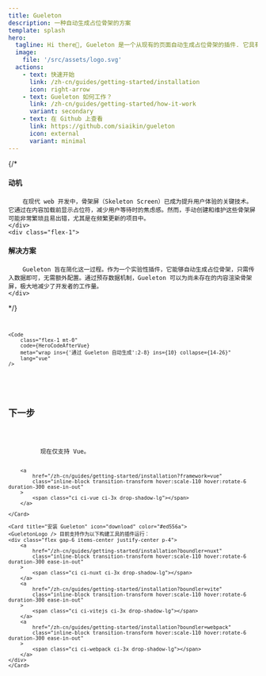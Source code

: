 ```yaml
---
title: Gueleton
description: 一种自动生成占位骨架的方案
template: splash
hero:
  tagline: Hi there👋, Gueleton 是一个从现有的页面自动生成占位骨架的插件. 它具有完全的自动化和可自定义样式.
  image:
    file: '/src/assets/logo.svg'
  actions:
    - text: 快速开始
      link: /zh-cn/guides/getting-started/installation
      icon: right-arrow
    - text: Gueleton 如何工作？
      link: /zh-cn/guides/getting-started/how-it-work
      variant: secondary
    - text: 在 Github 上查看
      link: https://github.com/siaikin/gueleton
      icon: external
      variant: minimal
---
```



{/* <div class="not-content flex items-start gap-6">
	<div class="flex-1">
#### 动机
		在现代 web 开发中，骨架屏（Skeleton Screen）已成为提升用户体验的关键技术。它通过在内容加载前显示占位符，减少用户等待时的焦虑感。然而，手动创建和维护这些骨架屏可能非常繁琐且易出错，尤其是在频繁更新的项目中。
	</div>
	<div class="flex-1">
#### 解决方案
		Gueleton 旨在简化这一过程。作为一个实验性插件，它能够自动生成占位骨架，只需传入数据即可，无需额外配置。通过预存数据机制，Gueleton 可以为尚未存在的内容渲染骨架屏，极大地减少了开发者的工作量。
	</div>
</div> */}


<div class="flex flex-wrap gap-2 overflow-hidden">
	<Code
		class="flex-1"
		code={HeroCodeBeforeVue}
		meta="wrap del={'人工编写的骨架代码':2-7} collapse={14-26}"
		lang="vue"
	/>

	<Code
		class="flex-1 mt-0"
		code={HeroCodeAfterVue}
		meta="wrap ins={'通过 Gueleton 自动生成':2-8} ins={10} collapse={14-26}"
		lang="vue"
	/>
</div>


## 下一步

<CardGrid stagger>
	<Card title="支持的前端框架" icon="setting">
		<GueletonLogo /> 现在仅支持 Vue。

		<a
			href="/zh-cn/guides/getting-started/installation?framework=vue"
			class="inline-block transition-transform hover:scale-110 hover:rotate-6 duration-300 ease-in-out"
		>
			<span class="ci ci-vue ci-3x drop-shadow-lg"></span>
		</a>

	</Card>

	<Card title="安装 Gueleton" icon="download" color="#ed556a">
	<GueletonLogo /> 目前支持作为以下构建工具的插件运行：
	<div class="flex gap-6 items-center justify-center p-4">
		<a
			href="/zh-cn/guides/getting-started/installation?boundler=nuxt"
			class="inline-block transition-transform hover:scale-110 hover:rotate-6 duration-300 ease-in-out"
		>
			<span class="ci ci-nuxt ci-3x drop-shadow-lg"></span>
		</a>
		<a
			href="/zh-cn/guides/getting-started/installation?boundler=vite"
			class="inline-block transition-transform hover:scale-110 hover:rotate-6 duration-300 ease-in-out"
		>
			<span class="ci ci-vitejs ci-3x drop-shadow-lg"></span>
		</a>
		<a
			href="/zh-cn/guides/getting-started/installation?boundler=webpack"
			class="inline-block transition-transform hover:scale-110 hover:rotate-6 duration-300 ease-in-out"
		>
			<span class="ci ci-webpack ci-3x drop-shadow-lg"></span>
		</a>
	</div>
	</Card>
</CardGrid>

